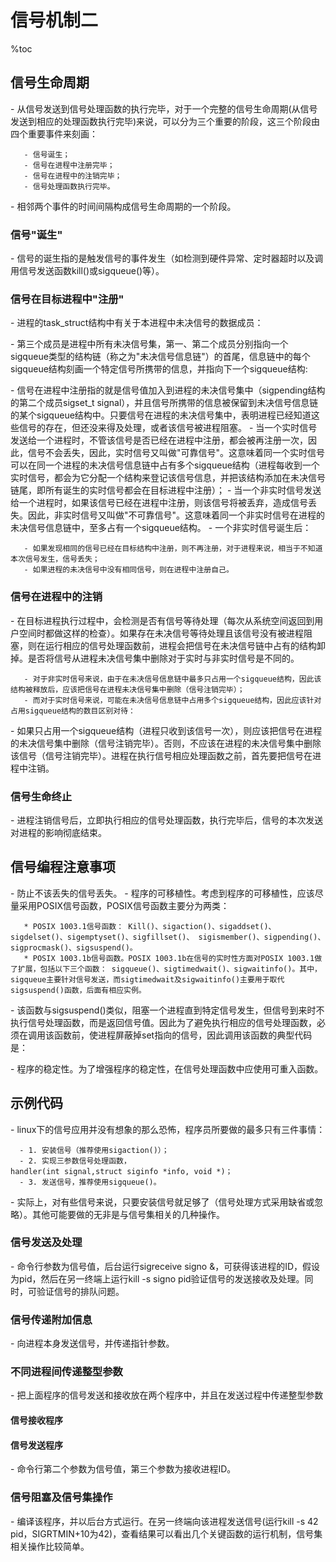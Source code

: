 = 信号机制二 =

%toc

== 信号生命周期 ==
- 从信号发送到信号处理函数的执行完毕，对于一个完整的信号生命周期(从信号发送到相应的处理函数执行完毕)来说，可以分为三个重要的阶段，这三个阶段由四个重要事件来刻画：
    - 信号诞生；
    - 信号在进程中注册完毕；
    - 信号在进程中的注销完毕；
    - 信号处理函数执行完毕。
- 相邻两个事件的时间间隔构成信号生命周期的一个阶段。

{{http:pic/sig_proc.png}}

=== 信号"诞生" ===
- 信号的诞生指的是触发信号的事件发生（如检测到硬件异常、定时器超时以及调用信号发送函数kill()或sigqueue()等）。

=== 信号在目标进程中"注册" ===
- 进程的task_struct结构中有关于本进程中未决信号的数据成员： 

{{{class="brush:c"
struct sigpending pending：
struct sigpending{
	struct sigqueue *head, **tail;
	sigset_t signal;
};
}}}

- 第三个成员是进程中所有未决信号集，第一、第二个成员分别指向一个sigqueue类型的结构链（称之为"未决信号信息链"）的首尾，信息链中的每个sigqueue结构刻画一个特定信号所携带的信息，并指向下一个sigqueue结构:

{{{class="brush:c"
struct sigqueue{
    struct sigqueue *next;
	siginfo_t info;
}
}}}

- 信号在进程中注册指的就是信号值加入到进程的未决信号集中（sigpending结构的第二个成员sigset_t signal），并且信号所携带的信息被保留到未决信号信息链的某个sigqueue结构中。只要信号在进程的未决信号集中，表明进程已经知道这些信号的存在，但还没来得及处理，或者该信号被进程阻塞。
- 当一个实时信号发送给一个进程时，不管该信号是否已经在进程中注册，都会被再注册一次，因此，信号不会丢失，因此，实时信号又叫做"可靠信号"。这意味着同一个实时信号可以在同一个进程的未决信号信息链中占有多个sigqueue结构（进程每收到一个实时信号，都会为它分配一个结构来登记该信号信息，并把该结构添加在未决信号链尾，即所有诞生的实时信号都会在目标进程中注册）；
- 当一个非实时信号发送给一个进程时，如果该信号已经在进程中注册，则该信号将被丢弃，造成信号丢失。因此，非实时信号又叫做"不可靠信号"。这意味着同一个非实时信号在进程的未决信号信息链中，至多占有一个sigqueue结构。
- 一个非实时信号诞生后：
    - 如果发现相同的信号已经在目标结构中注册，则不再注册，对于进程来说，相当于不知道本次信号发生，信号丢失；
    - 如果进程的未决信号中没有相同信号，则在进程中注册自己。

=== 信号在进程中的注销 ===
- 在目标进程执行过程中，会检测是否有信号等待处理（每次从系统空间返回到用户空间时都做这样的检查）。如果存在未决信号等待处理且该信号没有被进程阻塞，则在运行相应的信号处理函数前，进程会把信号在未决信号链中占有的结构卸掉。是否将信号从进程未决信号集中删除对于实时与非实时信号是不同的。
    - 对于非实时信号来说，由于在未决信号信息链中最多只占用一个sigqueue结构，因此该结构被释放后，应该把信号在进程未决信号集中删除（信号注销完毕）；
    - 而对于实时信号来说，可能在未决信号信息链中占用多个sigqueue结构，因此应该针对占用sigqueue结构的数目区别对待：
- 如果只占用一个sigqueue结构（进程只收到该信号一次），则应该把信号在进程的未决信号集中删除（信号注销完毕）。否则，不应该在进程的未决信号集中删除该信号（信号注销完毕）。进程在执行信号相应处理函数之前，首先要把信号在进程中注销。

=== 信号生命终止 ===
- 进程注销信号后，立即执行相应的信号处理函数，执行完毕后，信号的本次发送对进程的影响彻底结束。

{{{class="brush:text"
注：
    1、信号注册与否，与发送信号的函数（如kill()或sigqueue()等）以及信号安装函数（signal()
及 sigaction()）无关，只与信号值有关（信号值小于SIGRTMIN的信号最多只注册一次，信号值在SIGRTMIN
及SIGRTMAX之间的信号，只要被进程接收到就被注册）。
    2、在信号被注销到相应的信号处理函数执行完毕这段时间内，如果进程又收到同一信号多次，
则对实时信号来说，每一次都会在进程中注册；而对于非实时信号来说，无论收到多少次信号，都会视为只收
到一个信号，只在进程中注册一次。
}}}

== 信号编程注意事项 ==
- 防止不该丢失的信号丢失。
- 程序的可移植性。考虑到程序的可移植性，应该尽量采用POSIX信号函数，POSIX信号函数主要分为两类：
    * POSIX 1003.1信号函数： Kill()、sigaction()、sigaddset()、sigdelset()、sigemptyset()、sigfillset()、 sigismember()、sigpending()、sigprocmask()、sigsuspend()。
    * POSIX 1003.1b信号函数。POSIX 1003.1b在信号的实时性方面对POSIX 1003.1做了扩展，包括以下三个函数： sigqueue()、sigtimedwait()、sigwaitinfo()。其中，sigqueue主要针对信号发送，而sigtimedwait及sigwaitinfo()主要用于取代sigsuspend()函数，后面有相应实例。 

{{{class="brush:c"
#include <signal.h>
int sigwaitinfo(sigset_t *set, siginfo_t *info);
}}}

- 该函数与sigsuspend()类似，阻塞一个进程直到特定信号发生，但信号到来时不执行信号处理函数，而是返回信号值。因此为了避免执行相应的信号处理函数，必须在调用该函数前，使进程屏蔽掉set指向的信号，因此调用该函数的典型代码是：

{{{class="brush:c"
sigset_t newmask;
int rcvd_sig; 
siginfo_t info;

sigemptyset(&newmask);
sigaddset(&newmask, SIGRTMIN);
sigprocmask(SIG_BLOCK, &newmask, NULL);
rcvd_sig = sigwaitinfo(&newmask, &info) 
if (rcvd_sig == -1) {
	......
}
}}}

- 程序的稳定性。为了增强程序的稳定性，在信号处理函数中应使用可重入函数。

{{{class="brush:text"
    信号处理程序中应当使用可再入（可重入）函数（注：所谓可重入函数是指一个可以被多个任务
调用的过程，任务在调用时不必担心数据是否会出错）。因为进程在收到信号后，就将跳转到信号处理
函数去接着执行。如果信号处理函数中使用了不可重入函数，那么信号处理函数可能会修改原来进程中
不应该被修改的数据，这样进程从信号处理函数中返回接着执行时，可能会出现不可预料的后果。
不可再入函数在信号处理函数中被视为不安全函数。

    满足下列条件的函数多数是不可再入的：
    （1）使用静态的数据结构，如 getlogin()，gmtime()，getgrgid()，getgrnam()，getpwuid()以及
getpwnam()等等；
    （2）函数实现时，调用了malloc（）或者free()函数；（3）实现时使用了标准I/O函数的。
The Open Group视下列函数为可再入的：
    _exit（）、access（）、alarm（）、cfgetispeed（）、cfgetospeed（）、
    cfsetispeed（）、cfsetospeed（）、chdir（）、chmod（）、chown（）、close（）、
    creat（）、dup（）、dup2（）、execle（）、execve（）、fcntl（）、fork（）、 
    fpathconf（）、fstat（）、fsync（）、getegid（）、 geteuid（）、getgid（）、
    getgroups（）、getpgrp（）、getpid（）、getppid（）、getuid（）、 kill（）、
    link（）、lseek（）、mkdir（）、mkfifo（）、 open（）、pathconf（）、pause（）、
    pipe（）、raise（）、read（）、rename（）、rmdir（）、 setgid（）、setpgid（）、
    setsid（）、setuid（）、 sigaction（）、sigaddset（）、sigdelset（）、sigemptyset（）、
    sigfillset（）、 sigismember（）、signal（）、sigpending（）、sigprocmask（）、
    sigsuspend（）、sleep（）、 stat（）、sysconf（）、tcdrain（）、tcflow（）、tcflush（）、
    tcgetattr（）、tcgetpgrp（）、 tcsendbreak（）、tcsetattr（）、tcsetpgrp（）、time（）、
    times（）、 umask（）、uname（）、unlink（）、utime（）、wait（）、waitpid（）、write（）。

    即使信号处理函数使用的都是"安全函数"，同样要注意进入处理函数时，首先要保存errno的值，结束时，
再恢复原值。因为，信号处理过程中，errno值随时可能被改变。另外，longjmp()以及siglongjmp()没有被列为
可再入函数，因为不能保证紧接着两个函数的其它调用是安全的。
}}}

== 示例代码 ==
- linux下的信号应用并没有想象的那么恐怖，程序员所要做的最多只有三件事情：
   - 1. 安装信号（推荐使用sigaction()）；
   - 2. 实现三参数信号处理函数，handler(int signal,struct siginfo *info, void *)；
   - 3. 发送信号，推荐使用sigqueue()。
- 实际上，对有些信号来说，只要安装信号就足够了（信号处理方式采用缺省或忽略）。其他可能要做的无非是与信号集相关的几种操作。

=== 信号发送及处理 ===
- 命令行参数为信号值，后台运行sigreceive signo &，可获得该进程的ID，假设为pid，然后在另一终端上运行kill -s signo pid验证信号的发送接收及处理。同时，可验证信号的排队问题。 

{{{class="brush:c"
#include <signal.h>
#include <sys/types.h>
#include <unistd.h>
void new_op(int,siginfo_t*,void*);
int main(int argc,char**argv)
{
	struct sigaction act;	
	int sig;
	sig = atoi(argv[1]);
	
	sigemptyset(&act.sa_mask);
	act.sa_flags = SA_SIGINFO;
	act.sa_sigaction = new_op;
	
	if(sigaction(sig,&act,NULL) < 0) {
		printf("install sigal error\n");
	}
	
	while(1) {
		sleep(2);
		printf("wait for the signal\n");
	}
}

void new_op(int signum,siginfo_t *info,void *myact)
{
	printf("receive signal %d", signum);
	sleep(5);
}
}}}

=== 信号传递附加信息 ===
- 向进程本身发送信号，并传递指针参数。

{{{class="brush:c"
#include <signal.h>
#include <sys/types.h>
#include <unistd.h>
void new_op(int,siginfo_t*,void*);
int main(int argc,char**argv)
{
	struct sigaction act;	
	union sigval mysigval;
	int i;
	int sig;
	pid_t pid;		
	char data[10];
	memset(data,0,sizeof(data));
	for(i=0;i < 5;i++)
		data[i] = '2';
	mysigval.sival_ptr = data;
	
	sig = atoi(argv[1]);
	pid = getpid();
	
	sigemptyset(&act.sa_mask);
	act.sa_sigaction = new_op;//三参数信号处理函数
	act.sa_flags = SA_SIGINFO;//信息传递开关
	if(sigaction(sig,&act,NULL) < 0) {
		printf("install sigal error\n");
	}
	
	while(1) {
		sleep(2);
		printf("wait for the signal\n");
		sigqueue(pid,sig,mysigval);//向本进程发送信号，并传递附加信息
	}
}

// 三参数信号处理函数的实现
void new_op(int signum,siginfo_t *info,void *myact)
{
	int i;
	for(i=0;i<10;i++) {
		printf("%c\n ",(*( (char*)((*info).si_ptr)+i)));
	}
	printf("handle signal %d over;",signum);
}
}}}

=== 不同进程间传递整型参数 ===
- 把上面程序的信号发送和接收放在两个程序中，并且在发送过程中传递整型参数

==== 信号接收程序 ====
{{{class="brush:c"
#include <signal.h>
#include <sys/types.h>
#include <unistd.h>
void new_op(int,siginfo_t*,void*);
int main(int argc,char**argv)
{
	struct sigaction act;
	int sig;
	pid_t pid;		
	
	pid = getpid();
	sig = atoi(argv[1]);	
	
	sigemptyset(&act.sa_mask);
	act.sa_sigaction = new_op;
	act.sa_flags = SA_SIGINFO;
	if(sigaction(sig,&act,NULL)<0) {
		printf("install sigal error\n");
	}
	
    while(1) {
		sleep(2);
		printf("wait for the signal\n");
	}
}

void new_op(int signum,siginfo_t *info,void *myact) 
{
	printf("the int value is %d \n",info->si_int);
}
}}}

==== 信号发送程序 ====
- 命令行第二个参数为信号值，第三个参数为接收进程ID。

{{{class="brush:c"
#include <signal.h>
#include <sys/time.h>
#include <unistd.h>
#include <sys/types.h>
main(int argc,char**argv)
{
	pid_t pid;
	int signum;
	union sigval mysigval;
	signum = atoi(argv[1]);
	pid = (pid_t)atoi(argv[2]);
	mysigval.sival_int = 8;   // 不代表具体含义，只用于说明问题
	if(sigqueue(pid,signum,mysigval)==-1)
		printf("send error\n");
	sleep(2);
}
}}}

=== 信号阻塞及信号集操作 ===
- 编译该程序，并以后台方式运行。在另一终端向该进程发送信号(运行kill -s 42 pid，SIGRTMIN+10为42)，查看结果可以看出几个关键函数的运行机制，信号集相关操作比较简单。

{{{class="brush:c"
#include "signal.h"
#include "unistd.h"
static void my_op(int);

void main()
{
	sigset_t new_mask,old_mask,pending_mask;
	struct sigaction act;
	sigemptyset(&act.sa_mask);
	act.sa_flags = SA_SIGINFO;
	act.sa_sigaction = (void*)my_op;
	
	if(sigaction(SIGRTMIN+10,&act,NULL))
		printf("install signal SIGRTMIN+10 error\n");
		
	sigemptyset(&new_mask);
	sigaddset(&new_mask,SIGRTMIN+10);
	if(sigprocmask(SIG_BLOCK, &new_mask,&old_mask))
		printf("block signal SIGRTMIN+10 error\n");
	sleep(10);	
	
	printf("now begin to get pending mask and unblock SIGRTMIN+10\n");
	if(sigpending(&pending_mask)<0)
		printf("get pending mask error\n");
	if(sigismember(&pending_mask,SIGRTMIN+10))
		printf("signal SIGRTMIN+10 is pending\n");
	if(sigprocmask(SIG_SETMASK,&old_mask,NULL)<0)
		printf("unblock signal error\n");
	printf("signal unblocked\n");
	sleep(10);
}
static void my_op(int signum)
{
	printf("receive signal %d \n",signum);
}
}}}
